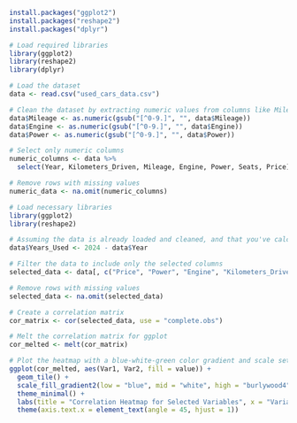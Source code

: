 ```r
install.packages("ggplot2")
install.packages("reshape2")
install.packages("dplyr")

```

```r
# Load required libraries
library(ggplot2)
library(reshape2)
library(dplyr)

# Load the dataset
data <- read.csv("used_cars_data.csv")

```

```r
# Clean the dataset by extracting numeric values from columns like Mileage, Engine, Power
data$Mileage <- as.numeric(gsub("[^0-9.]", "", data$Mileage))
data$Engine <- as.numeric(gsub("[^0-9.]", "", data$Engine))
data$Power <- as.numeric(gsub("[^0-9.]", "", data$Power))

# Select only numeric columns
numeric_columns <- data %>%
  select(Year, Kilometers_Driven, Mileage, Engine, Power, Seats, Price)

# Remove rows with missing values
numeric_data <- na.omit(numeric_columns)

```

```r
# Load necessary libraries
library(ggplot2)
library(reshape2)

# Assuming the data is already loaded and cleaned, and that you've calculated 'Years_Used'
data$Years_Used <- 2024 - data$Year

# Filter the data to include only the selected columns
selected_data <- data[, c("Price", "Power", "Engine", "Kilometers_Driven", "Years_Used")]

# Remove rows with missing values
selected_data <- na.omit(selected_data)

# Create a correlation matrix
cor_matrix <- cor(selected_data, use = "complete.obs")

# Melt the correlation matrix for ggplot
cor_melted <- melt(cor_matrix)

# Plot the heatmap with a blue-white-green color gradient and scale set from -1 to 1
ggplot(cor_melted, aes(Var1, Var2, fill = value)) +
  geom_tile() +
  scale_fill_gradient2(low = "blue", mid = "white", high = "burlywood4", midpoint = 0, limits = c(-1, 1)) +
  theme_minimal() +
  labs(title = "Correlation Heatmap for Selected Variables", x = "Variables", y = "Variables") +
  theme(axis.text.x = element_text(angle = 45, hjust = 1))

```



